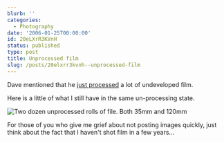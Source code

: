 ```yaml
---
blurb: ''
categories:
  - Photography
date: '2006-01-25T00:00:00'
id: 20eLXrR3KVnH
status: published
type: post
title: Unprocessed film
slug: /posts/20elxrr3kvnh--unprocessed-film
---
```


Dave mentioned that he [just processed](https://davidcampbellsblog.blogspot.com/2006/01/processed-bunch-of-old-film.html) a lot of undeveloped film. 

Here is a little of what I still have in the same un-processing state.

<Img src="unprocessed_file_20060125_010408a" alt="Two dozen unprocessed rolls of file. Both 35mm and 120mm" />

For those of you who give me grief about not posting images quickly, just think about the fact that I haven't shot film in a few years...
